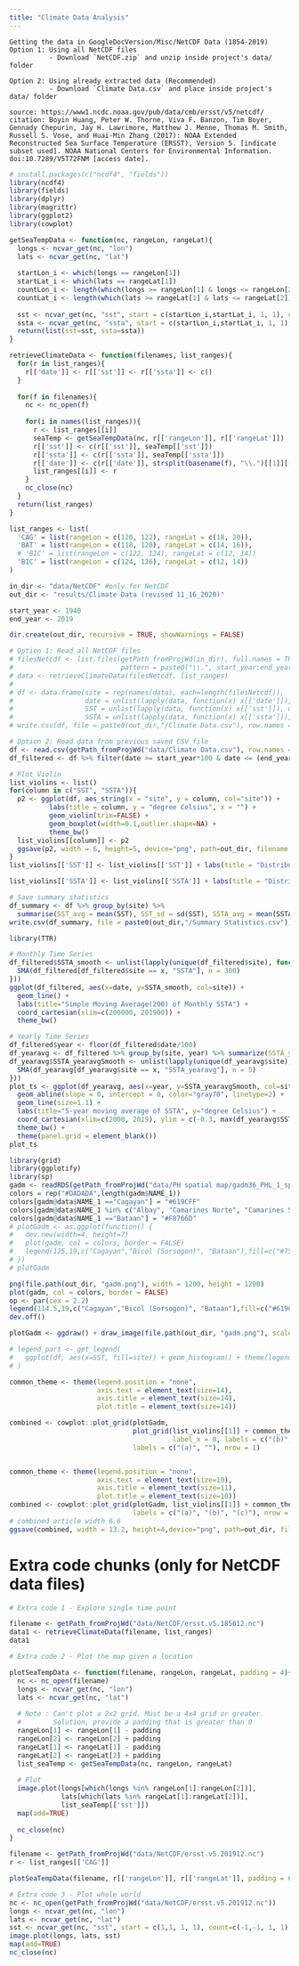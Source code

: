 ---
title: "Climate Data Analysis"
---
```
Getting the data in GoogleDocVersion/Misc/NetCDF Data (1854-2019)
Option 1: Using all NetCDF files 
          - Download `NetCDF.zip` and unzip inside project's data/ folder
          
Option 2: Using already extracted data (Recommended)
          - Download `Climate Data.csv` and place inside project's data/ folder

source: https://www1.ncdc.noaa.gov/pub/data/cmb/ersst/v5/netcdf/
citation: Boyin Huang, Peter W. Thorne, Viva F. Banzon, Tim Boyer, Gennady Chepurin, Jay H. Lawrimore, Matthew J. Menne, Thomas M. Smith, Russell S. Vose, and Huai-Min Zhang (2017): NOAA Extended Reconstructed Sea Surface Temperature (ERSST), Version 5. [indicate subset used]. NOAA National Centers for Environmental Information. doi:10.7289/V5T72FNM [access date].
```
```{r}
# install.packages(c("ncdf4", "fields"))
library(ncdf4)
library(fields)
library(dplyr)
library(magrittr)
library(ggplot2)
library(cowplot)

getSeaTempData <- function(nc, rangeLon, rangeLat){
  longs <- ncvar_get(nc, "lon")
  lats <- ncvar_get(nc, "lat")
  
  startLon_i <- which(longs == rangeLon[1])
  startLat_i <- which(lats == rangeLat[1])
  countLon_i <- length(which(longs >= rangeLon[1] & longs <= rangeLon[2]))-1
  countLat_i <- length(which(lats >= rangeLat[1] & lats <= rangeLat[2]))-1
  
  sst <- ncvar_get(nc, "sst", start = c(startLon_i,startLat_i, 1, 1), count=c(countLon_i, countLat_i, 1, 1))
  ssta <- ncvar_get(nc, "ssta", start = c(startLon_i,startLat_i, 1, 1), count=c(countLon_i, countLat_i, 1, 1))
  return(list(sst=sst, ssta=ssta))
}

retrieveClimateData <- function(filenames, list_ranges){
  for(r in list_ranges){
    r[['date']] <- r[['sst']] <- r[['ssta']] <- c()
  }
  
  for(f in filenames){
    nc <- nc_open(f)
    
    for(i in names(list_ranges)){
      r <- list_ranges[[i]]
      seaTemp <- getSeaTempData(nc, r[['rangeLon']], r[['rangeLat']])
      r[['sst']] <- c(r[['sst']], seaTemp[['sst']])
      r[['ssta']] <- c(r[['ssta']], seaTemp[['ssta']])
      r[['date']] <- c(r[['date']], strsplit(basename(f), "\\.")[[1]][[3]])
      list_ranges[[i]] <- r
    }
    nc_close(nc)
  }
  return(list_ranges)
}
```


```{r}
list_ranges <- list(
  'CAG' = list(rangeLon = c(120, 122), rangeLat = c(18, 20)),
  'BAT' = list(rangeLon = c(118, 120), rangeLat = c(14, 16)),
  # 'BIC' = list(rangeLon = c(122, 124), rangeLat = c(12, 14))
  'BIC' = list(rangeLon = c(124, 126), rangeLat = c(12, 14))
)

in_dir <- "data/NetCDF" #only for NetCDF 
out_dir <- "results/Climate Data (revised 11_16_2020)"

start_year <- 1940
end_year <- 2019

dir.create(out_dir, recursive = TRUE, showWarnings = FALSE)
```

```{r}
# Option 1: Read all NetCDF files
# filesNetcdf <- list.files(getPath_fromProjWd(in_dir), full.names = TRUE,
#                           pattern = paste0("\\.", start_year:end_year, collapse = "|"))
# data <- retrieveClimateData(filesNetcdf, list_ranges)
# 
# df <- data.frame(site = rep(names(data), each=length(filesNetcdf)), 
#                  date = unlist(lapply(data, function(x) x[['date']]), use.names = FALSE), 
#                  SST = unlist(lapply(data, function(x) x[['sst']]), use.names = FALSE), 
#                  SSTA = unlist(lapply(data, function(x) x[['ssta']]), use.names = FALSE))
# write.csv(df, file = paste0(out_dir,"/Climate Data.csv"), row.names = FALSE)

# Option 2: Read data from previous saved CSV file
df <- read.csv(getPath_fromProjWd("data/Climate Data.csv"), row.names = NULL)
df_filtered <- df %>% filter(date >= start_year*100 & date <= (end_year+1)*100)
```

```{r}
# Plot Violin
list_violins <- list()
for(column in c("SST", "SSTA")){
  p2 <- ggplot(df, aes_string(x = "site", y = column, col="site")) +
          labs(title = column, y = "degree Celsius", x = "") +
          geom_violin(trim=FALSE) +
          geom_boxplot(width=0.1,outlier.shape=NA) + 
          theme_bw()
  list_violins[[column]] <- p2
  ggsave(p2, width = 6, height=5, device="png", path=out_dir, filename = paste0(column, " violin plot.png"))
}
list_violins[['SST']] <- list_violins[['SST']] + labs(title = "Distribution of average monthly sea surface temperature")

list_violins[['SSTA']] <- list_violins[['SSTA']] + labs(title = "Distribution of average monthly sea surface temperature anomaly")

# Save summary statistics
df_summary <- df %>% group_by(site) %>% 
  summarise(SST_avg = mean(SST), SST_sd = sd(SST), SSTA_avg = mean(SSTA), SSTA_sd = sd(SSTA))
write.csv(df_summary, file = paste0(out_dir,"/Summary Statistics.csv"))
```

```{r}
library(TTR)

# Monthly Time Series
df_filtered$SSTA_smooth <- unlist(lapply(unique(df_filtered$site), function(x){
  SMA(df_filtered[df_filtered$site == x, "SSTA"], n = 300)
}))
ggplot(df_filtered, aes(x=date, y=SSTA_smooth, col=site)) +
  geom_line() +
  labs(title="Simple Moving Average(200) of Monthly SSTA") +
  coord_cartesian(xlim=c(200000, 201900)) +
  theme_bw()

# Yearly Time Series
df_filtered$year <- floor(df_filtered$date/100)
df_yearavg <- df_filtered %>% group_by(site, year) %>% summarize(SSTA_yearavg = mean(SSTA))
df_yearavg$SSTA_yearavgSmooth <- unlist(lapply(unique(df_yearavg$site), function(x){
  SMA(df_yearavg[df_yearavg$site == x, "SSTA_yearavg"], n = 5)
}))
plot_ts <- ggplot(df_yearavg, aes(x=year, y=SSTA_yearavgSmooth, col=site)) +
  geom_abline(slope = 0, intercept = 0, color="gray70", linetype=2) +
  geom_line(size=1.1) +
  labs(title="5-year moving average of SSTA", y="degree Celsius") +
  coord_cartesian(xlim=c(2000, 2019), ylim = c(-0.3, max(df_yearavg$SSTA_yearavgSmooth))) +
  theme_bw() +
  theme(panel.grid = element_blank())
plot_ts
```
```{r}
library(grid)
library(ggplotify)
library(sp)
gadm <- readRDS(getPath_fromProjWd("data/PH spatial map/gadm36_PHL_1_sp.rds"))
colors = rep("#DADADA",length(gadm$NAME_1))
colors[gadm@data$NAME_1 =="Cagayan"] = "#619CFF"
colors[gadm@data$NAME_1 %in% c("Albay", "Camarines Norte", "Camarines Sur", "Catanduanes", "Masbate", "Sorsogon")] = "#00BA38"
colors[gadm@data$NAME_1 =="Bataan"] = "#F8766D"
# plotGadm <- as.ggplot(function() {
#   dev.new(width=4, height=7)
#   plot(gadm, col = colors, border = FALSE)
#   legend(125,19,c("Cagayan","Bicol (Sorsogon)", "Bataan"),fill=c("#7570B3","#D95F02", "#1B9E77"))
# })
# plotGadm

png(file.path(out_dir, "gadm.png"), width = 1200, height = 1200)
plot(gadm, col = colors, border = FALSE)
op <- par(cex = 2.2)
legend(114.5,19,c("Cagayan","Bicol (Sorsogon)", "Bataan"),fill=c("#619CFF","#00BA38", "#F8766D"))
dev.off()

plotGadm <- ggdraw() + draw_image(file.path(out_dir, "gadm.png"), scale = 1.3)
```



```{r}
# legend_part <- get_legend(
#   ggplot(df, aes(x=SST, fill=site)) + geom_histogram() + theme(legend.text = element_text(size=14))
# )

common_theme <- theme(legend.position = "none", 
                      axis.text = element_text(size=14),
                      axis.title = element_text(size=14),
                      plot.title = element_text(size=14))

combined <- cowplot::plot_grid(plotGadm, 
                               plot_grid(list_violins[[1]] + common_theme, list_violins[[2]] + common_theme, 
                                         label_x = 0, labels = c("(b)", "(c)"), ncol = 1), 
                               labels = c("(a)", ""), nrow = 1)


common_theme <- theme(legend.position = "none", 
                      axis.text = element_text(size=10),
                      axis.title = element_text(size=11),
                      plot.title = element_text(size=10))
combined <- cowplot::plot_grid(plotGadm, list_violins[[1]] + common_theme, list_violins[[2]] + common_theme, 
                               labels = c("(a)", "(b)", "(c)"), nrow = 1, rel_widths = c(0.3, 0.36, 0.36))
# combined article width 6.6
ggsave(combined, width = 13.2, height=4,device="png", path=out_dir, filename = "combined2.png")
```


# Extra code chunks (only for NetCDF data files)
```{r}
# Extra code 1 - Explore single time point

filename <- getPath_fromProjWd("data/NetCDF/ersst.v5.185612.nc")
data1 <- retrieveClimateData(filename, list_ranges)
data1
```

```{r}
# Extra code 2 - Plot the map given a location

plotSeaTempData <- function(filename, rangeLon, rangeLat, padding = 4){
  nc <- nc_open(filename)
  longs <- ncvar_get(nc, "lon")
  lats <- ncvar_get(nc, "lat")
  
  # Note : Can't plot a 2x2 grid. Must be a 4x4 grid or greater.
  #        Solution, provide a padding that is greater than 0
  rangeLon[1] <- rangeLon[1] - padding
  rangeLon[2] <- rangeLon[2] + padding
  rangeLat[1] <- rangeLat[1] - padding
  rangeLat[2] <- rangeLat[2] + padding
  list_seaTemp <- getSeaTempData(nc, rangeLon, rangeLat)
  
  # Plot
  image.plot(longs[which(longs %in% rangeLon[1]:rangeLon[2])], 
             lats[which(lats %in% rangeLat[1]:rangeLat[2])], 
             list_seaTemp[['sst']])
  map(add=TRUE)
  
  nc_close(nc)
}

filename <- getPath_fromProjWd("data/NetCDF/ersst.v5.201912.nc")
r <- list_ranges[['CAG']]

plotSeaTempData(filename, r[['rangeLon']], r[['rangeLat']], padding = 6)
```

```{r}
# Extra code 3 - Plot whole world
nc <- nc_open(getPath_fromProjWd("data/NetCDF/ersst.v5.201912.nc")) 
longs <- ncvar_get(nc, "lon")
lats <- ncvar_get(nc, "lat")
sst <- ncvar_get(nc, "sst", start = c(1,1, 1, 1), count=c(-1,-1, 1, 1))
image.plot(longs, lats, sst)
map(add=TRUE)
nc_close(nc)
```